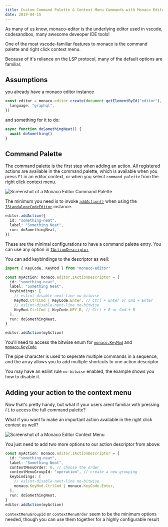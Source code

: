 ```yaml
---
title: Custom Command Palette & Context Menu Commands with Monaco Editor
date: 2019-04-15
---
```


As many of us know, monaco-editor is the underlying editor used in vscode, codesandbox, many awesome deveoper IDE tools!

One of the most vscode-familiar features to monaco is the command palette and right click context menu.

Because of it's reliance on the LSP protocol, many of the default options are familiar.

## Assumptions

you already have a monaco editor instance

```ts
const editor = monaco.editor.create(document.getElementById("editor"), {
  language: "graphql",
})
```

and something for it to do:

```ts
async function doSomethingNeat() {
  await doSomething()
}
```

## Command Palette

The command palette is the first step when adding an action. All registered actions are available in the command palette, which is available when you press `F1` in an editor context, or when you select `command palette` from the right click context menu.

![Screenshot of a Monaco Editor Command Palette](../assets/1-2-command-palette.png)

The minimum you need is to invoke [`addAction()`](https://microsoft.github.io/monaco-editor/api/interfaces/monaco.editor.istandalonecodeeditor.html#addaction) when using the [`IStandaloneCodeEditor`](https://microsoft.github.io/monaco-editor/api/interfaces/monaco.editor.istandalonecodeeditor.html) instance.

```ts
editor.addAction({
  id: "something-neat",
  label: "Something Neat",
  run: doSomethingNeat,
})
```

These are the minimal configurations to have a command palette entry. You can use any option in [`IActionDescriptor`](https://microsoft.github.io/monaco-editor/api/interfaces/monaco.editor.iactiondescriptor.html)

You can add keybindings to the descriptor as well:

```ts
import { KeyCode, KeyMod } from "monaco-editor"

const myAction: monaco.editor.IActionDescriptor = {
  id: "something-neat",
  label: "Something Neat",
  keybindings: [
    // eslint-disable-next-line no-bitwise
    KeyMod.CtrlCmd | KeyCode.Enter, // Ctrl + Enter or Cmd + Enter
    // eslint-disable-next-line no-bitwise
    KeyMod.CtrlCmd | KeyCode.KEY_R, // Ctrl + R or Cmd + R
  ],
  run: doSomethingNeat,
}

editor.addAction(myAction)
```

You'll need to access the bitwise enum for [`monaco.KeyMod`](https://microsoft.github.io/monaco-editor/api/classes/monaco.keymod.html) and [`monaco.KeyCode`](https://microsoft.github.io/monaco-editor/api/enums/monaco.keycode.html)

The pipe character is used to seperate multiple commands in a sequence, and the array allows you to add multiple shortcuts to one action descriptor

You may have an eslint rule `no-bitwise` enabled, the example shows you how to disable it.

## Adding your action to the context menu

Now that's pretty handy, but what if your users arent familiar with pressing `F1` to access the full command palette?

What if you want to make an important action available in the right click context as well?

![Screenshot of a Monaco Editor Context Menu](../assets/1-1-context-menu.png)

You just need to add two more options to our action descriptor from above:

```ts
const myAction: monaco.editor.IActionDescriptor = {
  id: "something-neat",
  label: "Something Neat",
  contextMenuOrder: 0, // choose the order
  contextMenuGroupId: "operation", // create a new grouping
  keybindings: [
    // eslint-disable-next-line no-bitwise
    monaco.KeyMod.CtrlCmd | monaco.KeyCode.Enter,
  ],
  run: doSomethingNeat,
}
editor.addAction(myAction)
```

`contextMenuGroupId` or `contextMenuOrder` seem to be the minimum options needed, though you can use them together for a highly configurable result
